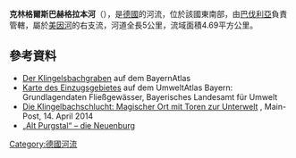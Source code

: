 {{Coord|49.811548|N|9.589790|E|display=title}}

'''克林格爾斯巴赫格拉本河'''（{{lang-de|Klingelsbachgraben}}），是[[德國|德國]]的河流，位於該國東南部，由[[巴伐利亞|巴伐利亞]]負責管轄，屬於[[美因河|美因河]]的右支流，河道全長5公里，流域面積4.69平方公里。

==參考資料==
* [http://geoportal.bayern.de/bayernatlas/default?lon=4324840.0&lat=5522575.5&zoom=10&base=951 Der Klingelsbachgraben] auf dem BayernAtlas
* [https://www.umweltatlas.bayern.de/mapapps/resources/apps/lfu_fgn_ftz/index.html?lang=de&layers=service_fgn_vt5,service_fgn_vt7&extent=4321737,4326643,5521592,5525128,31468 Karte des Einzugsgebietes] {{Wayback|url=https://www.umweltatlas.bayern.de/mapapps/resources/apps/lfu_fgn_ftz/index.html?lang=de&layers=service_fgn_vt5,service_fgn_vt7&extent=4321737,4326643,5521592,5525128,31468 |date=20190322100429 }} auf dem UmweltAtlas Bayern: Grundlagendaten Fließgewässer, Bayerisches Landesamt für Umwelt
* [http://www.mainpost.de/regional/main-spessart/main-spessart/art129810,8087134 Die Klingelbachschlucht: Magischer Ort mit Toren zur Unterwelt] {{Wayback|url=http://www.mainpost.de/regional/main-spessart/main-spessart/art129810,8087134 |date=20141029174450 }}, Main-Post, 14. April 2014
* [http://www.spessartprojekt.de/kulturwege/triefenstein_1/taf_kl_2.php „Alt Purgstal“ – die Neuenburg]{{Wayback|url=http://www.spessartprojekt.de/kulturwege/triefenstein_1/taf_kl_2.php |date=20160304035726 }}

{{Germany-geo-stub}}
[[Category:德國河流|Category:德國河流]]